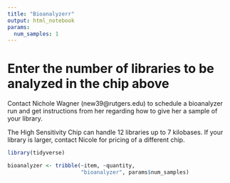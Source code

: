 ```yaml
---
title: "Bioanalyzerr"
output: html_notebook
params:
  num_samples: 1
---
```

# Enter the number of libraries to be analyzed in the chip above
Contact Nichole Wagner (new39@rutgers.edu) to schedule a bioanalyzer run and get instructions from her regarding how to give her a sample of your library.

The High Sensitivity Chip can handle 12 libraries up to 7 kilobases.  If your library is larger, contact Nicole for pricing of a different chip.

```r
library(tidyverse)
```

```r
bioanalyzer <- tribble(~item, ~quantity,
                       "bioanalyzer", params$num_samples)
```

